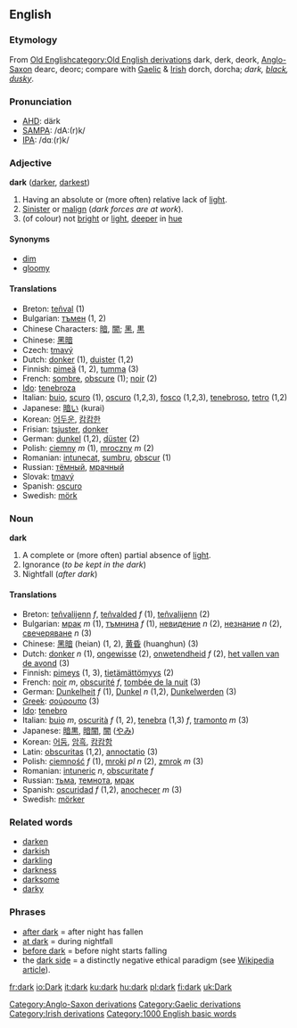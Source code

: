 ==English==

{{rank|terms|sort|town|436|dark|ye|common|subject}}

===Etymology===
{{webster}}

From [[w:Old English language|Old English]][[category:Old English derivations]] dark, derk, deork, [[w:Old English language|Anglo-Saxon]][[Category:Anglo-Saxon derivations]] dearc, deorc; compare with [[w:Gaelic language|Gaelic]][[Category:Gaelic derivations]] & [[w:Irish language|Irish]][[Category:Irish derivations]] dorch, dorcha;  ''dark, [[black]], [[dusky]]''.
===Pronunciation===
*[[w:AHD|AHD]]: därk
*[[w:SAMPA|SAMPA]]: /dA:(r)k/
*[[w:IPA|IPA]]: /dɑː(r)k/
===Adjective===
'''dark''' ([[darker]], [[darkest]])
#Having an absolute or (more often) relative lack of [[light]].
#[[Sinister]] or [[malign]] (''dark forces are at work'').
#(of colour) not [[bright]] or [[light]], [[deep]]er in [[hue]]

====Synonyms====
*[[dim]]
*[[gloomy]]

====Translations====
*Breton: [[teñval]] (1)
*Bulgarian: [[тъмен]] (1, 2)
*Chinese Characters: [[暗]], [[闇]]; [[黑]], [[黒]]
*Chinese: [[黑暗]]
*Czech: [[tmavý]]
*Dutch: [[donker]] (1), [[duister]] (1,2)
*Finnish: [[pimeä]] (1, 2), [[tumma]] (3)
*French: [[sombre]], [[obscure]] (1); [[noir]] (2)
*[[Ido]]: [[tenebroza]]
*Italian: [[buio]], [[scuro]] (1), [[oscuro]] (1,2,3), [[fosco]] (1,2,3), [[tenebroso]], [[tetro]] (1,2)
*Japanese: [[暗い]] (kurai)
*Korean: [[어두운]], [[캄캄한]]
*Frisian: [[tsjuster]], [[donker]]
*German: [[dunkel]] (1,2), [[düster]] (2)
*Polish: [[ciemny]] ''m'' (1), [[mroczny]] ''m'' (2) 
*Romanian: [[intunecat]], [[sumbru]], [[obscur]] (1)
*Russian: [[тёмный]], [[мрачный]]
*Slovak: [[tmavý]]
*Spanish: [[oscuro]]
*Swedish: [[mörk]]

===Noun===
'''dark'''
#A complete or (more often) partial absence of [[light]].
#Ignorance (''to be kept in the dark'')
#Nightfall (''after dark'')
====Translations====
*Breton: [[teñvalijenn]] ''f'', [[teñvalded]] ''f'' (1), [[teñvalijenn]] (2)
*Bulgarian: [[мрак]] ''m'' (1), [[тъмнина]] ''f'' (1), [[невидение]] ''n'' (2), [[незнание]] ''n'' (2), [[свечеряване]] ''n'' (3)
*Chinese: [[黑暗]] (heian) (1, 2), [[黄昏]] (huanghun) (3)
*Dutch: [[donker]] ''n'' (1), [[ongewisse]] (2), [[onwetendheid]] ''f'' (2), [[het vallen van de avond]] (3)
*Finnish: [[pimeys]] (1, 3), [[tietämättömyys]] (2)
*French: [[noir]] ''m'', [[obscurité]] ''f'', [[tombée de la nuit]] (3)
*German: [[Dunkelheit]] ''f'' (1), [[Dunkel]] ''n'' (1,2), [[Dunkelwerden]] (3)
*[[Greek]]: [[σούρουπο]] (3)
*[[Ido]]: [[tenebro]]
*Italian: [[buio]] ''m'', [[oscurità]] ''f'' (1, 2), [[tenebra]] (1,3) ''f'', [[tramonto]] ''m'' (3)
*Japanese: [[暗黒]], [[暗闇]], [[闇]] ([[やみ]])
*Korean: [[어둠]], [[암흑]], [[캄캄함]]
*Latin: [[obscuritas]] (1,2), [[annoctatio]] (3)
*Polish: [[ciemność]] ''f'' (1), [[mroki]] ''pl n'' (2), [[zmrok]] ''m'' (3)
*Romanian: [[intuneric]] ''n'', [[obscuritate]] ''f''
*Russian: [[тьма]], [[темнота]], [[мрак]]
*Spanish: [[oscuridad]] ''f'' (1,2), [[anochecer]] ''m'' (3)
*Swedish: [[mörker]]

=== Related words ===
*[[darken]]
*[[darkish]]
*[[darkling]]
*[[darkness]]
*[[darksome]]
*[[darky]]

=== Phrases ===
*[[after dark]] = after night has fallen
*[[at dark]] = during nightfall
*[[before dark]] = before night starts falling
* the [[dark side]] = a distinctly negative ethical paradigm (see [[w:Dark_side|Wikipedia article]]).

[[Category:1000 English basic words]]

[[fr:dark]]
[[io:Dark]]
[[it:dark]]
[[ku:dark]]
[[hu:dark]]
[[pl:dark]]
[[fi:dark]]
[[uk:Dark]]